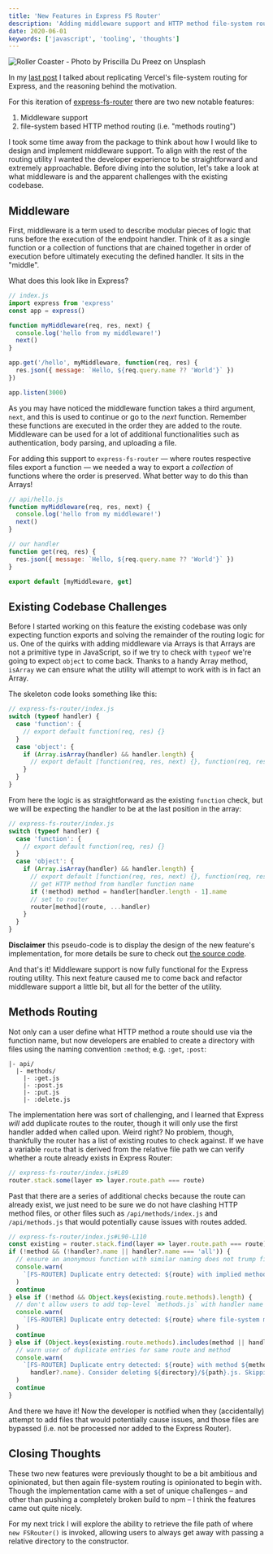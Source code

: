 ```yaml
---
title: 'New Features in Express FS Router'
description: 'Adding middleware support and HTTP method file-system routing to the Express FileSystem Router'
date: 2020-06-01
keywords: ['javascript', 'tooling', 'thoughts']
---
```


![Roller Coaster - Photo by Priscilla Du Preez on Unsplash](priscilla-du-preez-FOsina4f7qM-unsplash.jpg)

In my [last post](https://josefaidt.dev/blog/2020/04/express-filesystem-routing/) I talked about replicating Vercel's file-system routing for Express, and the reasoning behind the motivation.

For this iteration of [express-fs-router](https://www.npmjs.com/package/express-fs-router) there are two new notable features:

1. Middleware support
2. file-system based HTTP method routing (i.e. "methods routing")

I took some time away from the package to think about how I would like to design and implement middleware support. To align with the rest of the routing utility I wanted the developer experience to be straightforward and extremely approachable. Before diving into the solution, let's take a look at what middleware is and the apparent challenges with the existing codebase.

## Middleware

First, middleware is a term used to describe modular pieces of logic that runs before the execution of the endpoint handler. Think of it as a single function or a collection of functions that are chained together in order of execution before ultimately executing the defined handler. It sits in the "middle".

What does this look like in Express?

```js
// index.js
import express from 'express'
const app = express()

function myMiddleware(req, res, next) {
  console.log('hello from my middleware!')
  next()
}

app.get('/hello', myMiddleware, function(req, res) {
  res.json({ message: `Hello, ${req.query.name ?? 'World'}` })
})

app.listen(3000)
```

As you may have noticed the middleware function takes a third argument, `next`, and this is used to continue or go to the _next_ function. Remember these functions are executed in the order they are added to the route. Middleware can be used for a lot of additional functionalities such as authentication, body parsing, and uploading a file.

For adding this support to `express-fs-router` &mdash; where routes respective files export a function &mdash; we needed a way to export a _collection_ of functions where the order is preserved. What better way to do this than Arrays!

```js
// api/hello.js
function myMiddleware(req, res, next) {
  console.log('hello from my middleware!')
  next()
}

// our handler
function get(req, res) {
  res.json({ message: `Hello, ${req.query.name ?? 'World'}` })
}

export default [myMiddleware, get]
```

## Existing Codebase Challenges

Before I started working on this feature the existing codebase was only expecting function exports and solving the remainder of the routing logic for us. One of the quirks with adding middleware via Arrays is that Arrays are not a primitive type in JavaScript, so if we try to check with `typeof` we're going to expect `object` to come back. Thanks to a handy Array method, `isArray` we can ensure what the utility will attempt to work with is in fact an Array.

The skeleton code looks something like this:

```js
// express-fs-router/index.js
switch (typeof handler) {
  case 'function': {
    // export default function(req, res) {}
  }
  case 'object': {
    if (Array.isArray(handler) && handler.length) {
      // export default [function(req, res, next) {}, function(req, res) {}]
    }
  }
}
```

From here the logic is as straightforward as the existing `function` check, but we will be expecting the handler to be at the last position in the array:

```js
// express-fs-router/index.js
switch (typeof handler) {
  case 'function': {
    // export default function(req, res) {}
  }
  case 'object': {
    if (Array.isArray(handler) && handler.length) {
      // export default [function(req, res, next) {}, function(req, res) {}]
      // get HTTP method from handler function name
      if (!method) method = handler[handler.length - 1].name
      // set to router
      router[method](route, ...handler)
    }
  }
}
```

**Disclaimer** this pseudo-code is to display the design of the new feature's implementation, for more details be sure to check out [the source code](https://github.com/josefaidt/express-fs-router/blob/master/packages/express-fs-router/index.js#L147-L172).

And that's it! Middleware support is now fully functional for the Express routing utility. This next feature caused me to come back and refactor middleware support a little bit, but all for the better of the utility.

## Methods Routing

Not only can a user define what HTTP method a route should use via the function name, but now developers are enabled to create a directory with files using the naming convention `:method`; e.g. `:get`, `:post`:

```text
|- api/
  |- methods/
    |- :get.js
    |- :post.js
    |- :put.js
    |- :delete.js
```

The implementation here was sort of challenging, and I learned that Express _will_ add duplicate routes to the router, though it will only use the first handler added when called upon. Weird right? No problem, though, thankfully the router has a list of existing routes to check against. If we have a variable `route` that is derived from the relative file path we can verify whether a route already exists in Express Router:

```js
// express-fs-router/index.js#L89
router.stack.some(layer => layer.route.path === route)
```

Past that there are a series of additional checks because the route can already exist, we just need to be sure we do not have clashing HTTP method files, or other files such as `/api/methods/index.js` and `/api/methods.js` that would potentially cause issues with routes added.

```js
// express-fs-router/index.js#L90-L110
const existing = router.stack.find(layer => layer.route.path === route)
if (!method && (!handler?.name || handler?.name === 'all')) {
  // ensure an anonymous function with similar naming does not trump file-based methods (i.e. /methods/:get.js vs /methods.js)
  console.warn(
    `[FS-ROUTER] Duplicate entry detected: ${route} with implied method ALL. Consider deleting ${directory}/${path}.js. Skipping...`
  )
  continue
} else if (!method && Object.keys(existing.route.methods).length) {
  // don't allow users to add top-level `methods.js` with handler name of `put` and add to route with existing records'
  console.warn(
    `[FS-ROUTER] Duplicate entry detected: ${route} where file-system methods routes are enabled. Consider deleting ${directory}/${path}.js. Skipping...`
  )
  continue
} else if (Object.keys(existing.route.methods).includes(method || handler?.name)) {
  // warn user of duplicate entries for same route and method
  console.warn(
    `[FS-ROUTER] Duplicate entry detected: ${route} with method ${method ||
      handler?.name}. Consider deleting ${directory}/${path}.js. Skipping...`
  )
  continue
}
```

And there we have it! Now the developer is notified when they (accidentally) attempt to add files that would potentially cause issues, and those files are bypassed (i.e. not be processed nor added to the Express Router).

## Closing Thoughts

These two new features were previously thought to be a bit ambitious and opinionated, but then again file-system routing is opinionated to begin with. Though the implementation came with a set of unique challenges &ndash; and other than pushing a completely broken build to npm &ndash; I think the features came out quite nicely.

For my next trick I will explore the ability to retrieve the file path of where `new FSRouter()` is invoked, allowing users to always get away with passing a relative directory to the constructor.
